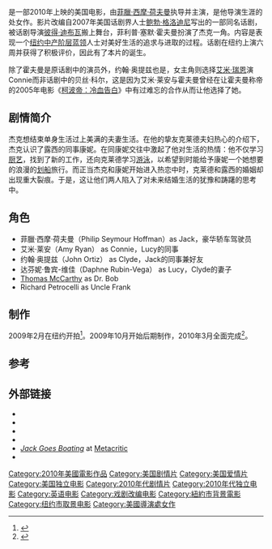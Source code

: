 {{noteTA
|T=zh-hans:杰克去划船;zh-tw:戀愛從游泳開始;
|G1=Show
|G2=Movie
|1=zh-hans:杰克去划船;zh-tw:戀愛從游泳開始;
}}
{{Infobox film
| name        = 戀愛從游泳開始
| original_name = ''Jack Goes Boating''
| image       = Jack Goes Boating Poster.jpg
| director    = [[菲臘·西摩·荷夫曼|菲臘·西摩·荷夫曼]]
| writer      = [[Robert_Glaudini|Robert Glaudini]]
| starring    = 菲臘·西摩·荷夫曼<br>[[Amy_Ryan|Amy Ryan]]<br>[[John_Ortiz|John Ortiz]]<br>[[Daphne_Rubin-Vega|Daphne Rubin-Vega]]
| distributor = Overture Films
| released    = 2010年1月23日（第26届圣丹斯影展）<br>2010年9月17日（美国）
| runtime     = 89分钟
| country     = {{美國電影產地}}
| language    = 英语
| gross      =  $619,570<ref>{{cite web|url=http://www.boxofficemojo.com/movies/?id=jackgoesboating.htm|title=Jack Goes Boating (2010) - Box Office Mojo|work=[[Box_Office_Mojo|Box Office Mojo]]|accessdate=November 14, 2010|archive-date=2019-06-29|archive-url=https://web.archive.org/web/20190629221816/https://www.boxofficemojo.com/movies/?id=jackgoesboating.htm|dead-url=no}}</ref>
| cn_name = 杰克去划船
| hk_name =
| tw_name = 戀愛從游泳開始
}}
{{engname|《杰克去划船》|'''''Jack Goes Boating'''''}}是一部2010年上映的美国电影，由[[菲臘·西摩·荷夫曼|菲臘·西摩·荷夫曼]]执导并主演，是他导演生涯的处女作。影片改编自2007年美国话剧界人士[[鲍勃·格洛迪尼|鲍勃·格洛迪尼]]写出的一部同名话剧，被话剧导演[[彼得·迪布瓦|彼得·迪布瓦]]搬上舞台，菲利普·塞默·霍夫曼扮演了杰克一角。内容是表现一个[[纽约|纽约]][[中产阶层|中产阶层]][[蓝领|蓝领]]人士对美好生活的追求与进取的过程。话剧在纽约上演六周并获得了积极评价，因此有了本片的诞生。

除了霍夫曼是原话剧中的演员外，约翰·奥提兹也是，女主角则选择[[艾米·瑞恩|艾米·瑞恩]]演Connie而非话剧中的贝丝·科尔，这是因为艾米·莱安与霍夫曼曾经在让霍夫曼称帝的2005年电影《[[柯波帝：冷血告白|柯波帝：冷血告白]]》中有过难忘的合作从而让他选择了她。

==剧情简介==
杰克想结束单身生活过上美满的夫妻生活。在他的挚友克莱德夫妇热心的介绍下，杰克认识了露西的同事康妮。在同康妮交往中激起了他对生活的热情：他不仅学习[[厨艺|厨艺]]，找到了新的工作，还向克莱德学习[[游泳|游泳]]，以希望到时能给予康妮一个她想要的浪漫的[[划船|划船]]旅行。而正当杰克和康妮开始进入热恋中时，克莱德和露西的婚姻却出现重大裂痕。于是，这让他们两人陷入了对未来结婚生活的犹豫和踌躇的思考中。

==角色==
*菲臘·西摩·荷夫曼（Philip Seymour Hoffman）as Jack，豪华轿车驾驶员
*艾米·莱安（Amy Ryan） as Connie，Lucy的同事
*约翰·奥提兹（John Ortiz） as Clyde，Jack的同事兼好友
*达芬妮·鲁宾-维佳（Daphne Rubin-Vega） as Lucy，Clyde的妻子
*[[Thomas_McCarthy_(actor)|Thomas McCarthy]] as Dr. Bob
*Richard Petrocelli as Uncle Frank

== 制作 ==
2009年2月在纽约开拍<ref name="business">{{Cite web
  | last = 
  | first = 
  | authorlink = 
  | coauthors = 
  | title = Box Office/Business for Jack Goes Boating
  | work = [[Internet_Movie_Database|Imdb]]
  | publisher = 
  | date = 
  | url = http://www.imdb.com/title/tt1278379/business
  | format = 
  | doi = 
  | accessdate = April 25, 2011
  | archive-date = 2015-02-16
  | archive-url = https://web.archive.org/web/20150216181248/http://www.imdb.com/title/tt1278379/business
  | dead-url = no
  }}</ref>。2009年10月开始后期制作，2010年3月全面完成<ref name="movie insider">{{Cite web
  | last = 
  | first = 
  | authorlink = 
  | coauthors = 
  | title = Movie Insider for Jack Goes Boating
  | work = [[The_Movie_Insider|The Movie Insider]]
  | publisher = 
  | date = 
  | url = http://www.movieinsider.com/m5019/3/jack-goes-boating/
  | format = 
  | doi = 
  | accessdate = April 26, 2011
  | archive-date = 2016-03-07
  | archive-url = https://web.archive.org/web/20160307233720/http://www.movieinsider.com/m5019/3/jack-goes-boating
  | dead-url = no
  }}</ref>。

==参考==
{{Reflist}}

==外部链接==
* {{Official|http://www.jackgoesboatingmovie.com/}}
* {{Allmovie title|480499|Jack Goes Boating}}
* {{mojo title|jackgoesboating|Jack Goes Boating}}
* {{IMDb title|1278379|Jack Goes Boating}}
* [http://www.metacritic.com/movie/jack-goes-boating/ ''Jack Goes Boating''] {{Wayback|url=http://www.metacritic.com/movie/jack-goes-boating/ |date=20201112021044 }} at [[Metacritic|Metacritic]]
* {{rotten-tomatoes|jack_goes_boating|Jack Goes Boating}}

{{DEFAULTSORT:Jack Goes Boating}}
[[Category:2010年美國電影作品|Category:2010年美國電影作品]]
[[Category:美国剧情片|Category:美国剧情片]]
[[Category:美国爱情片|Category:美国爱情片]]
[[Category:美国独立电影|Category:美国独立电影]]
[[Category:2010年代剧情片|Category:2010年代剧情片]]
[[Category:2010年代独立电影|Category:2010年代独立电影]]
[[Category:英语电影|Category:英语电影]]
[[Category:戏剧改编电影|Category:戏剧改编电影]]
[[Category:紐約市背景電影|Category:紐約市背景電影]]
[[Category:纽约市取景电影|Category:纽约市取景电影]]
[[Category:美國導演處女作|Category:美國導演處女作]]